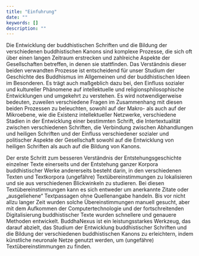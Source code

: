 ```yaml
---
title: "Einfuhrung"
date: ""
keywords: []
description: ""
---
```


Die Entwicklung der buddhistischen Schriften und die Bildung der verschiedenen buddhistischen Kanons sind komplexe Prozesse, die sich oft über einen langen Zeitraum erstrecken und zahlreiche Aspekte der Gesellschaften betreffen, in denen sie stattfinden. Das Verständnis dieser beiden verwandten Prozesse ist entscheidend für unser Studium der Geschichte des Buddhismus im Allgemeinen und der buddhistischen Ideen im Besonderen. Es trägt auch maßgeblich dazu bei, den Einfluss sozialer und kultureller Phänomene auf intellektuelle und religionsphilosophische Entwicklungen und umgekehrt zu verstehen. Es wird notwendigerweise bedeuten, zuweilen verschiedene Fragen im Zusammenhang mit diesen beiden Prozessen zu beleuchten, sowohl auf der Makro- als auch auf der Mikroebene, wie die Existenz intellektueller Netzwerke, verschiedene Stadien in der Entwicklung einer bestimmten Schrift, die Intertextualität zwischen verschiedenen Schriften, die Verbindung zwischen Abhandlungen und heiligen Schriften und der Einfluss verschiedener sozialer und politischer Aspekte der Gesellschaft sowohl auf die Entwicklung von heiligen Schriften als auch auf die Bildung von Kanons.

Der erste Schritt zum besseren Verständnis der Entstehungsgeschichte einzelner Texte einerseits und der Entstehung ganzer Korpora buddhistischer Werke andererseits besteht darin, in den verschiedenen Texten und Textkorpora (ungefähre) Textübereinstimmungen zu lokalisieren und sie aus verschiedenen Blickwinkeln zu studieren. Bei diesen Textübereinstimmungen kann es sich entweder um anerkannte Zitate oder „ausgeliehene“ Textpassagen ohne Quellenangabe handeln. Bis vor nicht allzu langer Zeit wurden solche Übereinstimmungen manuell gesucht, aber mit dem Aufkommen der Computertechnologie und der fortschreitenden Digitalisierung buddhistischer Texte wurden schnellere und genauere Methoden entwickelt. BuddhaNexus ist ein leistungsstarkes Werkzeug, das darauf abzielt, das Studium der Entwicklung buddhistischer Schriften und die Bildung der verschiedenen buddhistischen Kanons zu erleichtern, indem künstliche neuronale Netze genutzt werden, um (ungefähre) Textübereinstimmungen zu finden.
